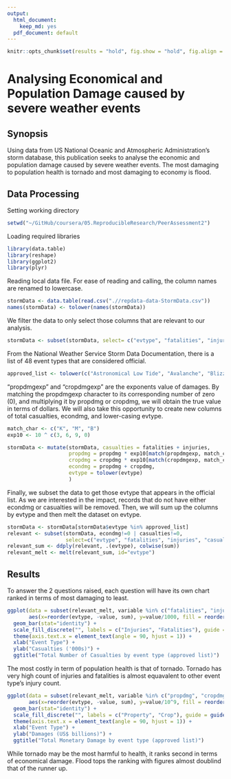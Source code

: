 ```yaml
---
output:
  html_document:
    keep_md: yes
  pdf_document: default
---
```


```r
knitr::opts_chunk$set(results = "hold", fig.show = "hold", fig.align = "center", message = F, warning = F)
```

Analysing Economical and Population Damage caused by severe weather events
==========================================================================
  
Synopsis
--------

Using data from US National Oceanic and Atmospheric Administration's storm database, this publication seeks to analyse the economic and population damage caused by severe weather events. The most damaging to population health is tornado and most damaging to economy is flood.  

Data Processing
---------------

Setting working directory
```r
setwd("~/GitHub/coursera/05.ReproducibleResearch/PeerAssessment2")
```

Loading required libraries
```r
library(data.table)
library(reshape)
library(ggplot2)
library(plyr)
```

Reading local data file. For ease of reading and calling, the column names are renamed to lowercase.
```r
stormData <- data.table(read.csv(".//repdata-data-StormData.csv"))
names(stormData) <- tolower(names(stormData))
```

We filter the data to only select those columns that are relevant to our analysis.
```r
stormData <- subset(stormData, select= c("evtype", "fatalities", "injuries", "propdmg", "propdmgexp", "cropdmg", "cropdmgexp"))
```

From the National Weather Service Storm Data Documentation, there is a list of 48 event types that are considered official.
```r
approved_list <- tolower(c("Astronomical Low Tide", "Avalanche", "Blizzard", "Coastal Flood", "Cold/Wind Chill", "Debris Flow", "Dense Fog", "Dense Smoke", "Drought", "Dust Devil", "Dust Storm", "Excessive Heat", "Extreme Cold/Wind Chill", "Flash Flood", "Flood", "Frost/Freeze", "Funnel Cloud", "Freezing Fog", "Hail", "Heat", "Heavy Rain", "Heavy Snow", "High Surf", "High Wind", "Hurricane (Typhoon)", "Ice Storm", "Lake-Effect Snow", "Lakeshore Flood", "Lightning", "Marine Hail", "Marine High Wind", "Marine Strong Wind", "Marine Thunderstorm Wind", "Rip Current", "Seiche", "Sleet", "Storm Surge/Tide", "Strong Wind", "Thunderstorm Wind", "Tornado", "Tropical Depression", "Tropical Storm", "Tsunami", "Volcanic Ash", "Waterspout", "Wildfire", "Winter Storm", "Winter Weather"))
```
"propdmgexp" and "cropdmgexp" are the exponents value of damages. By matching the propdmgexp character to its corresponding number of zero (0), and multiplying it by propdmg or cropdmg, we will obtain the true value in terms of dollars. We will also take this opportunity to create new columns of total casualties, econdmg, and lower-casing evtype.
```r
match_char <- c("K", "M", "B")
exp10 <- 10 ^ c(3, 6, 9, 0)

stormData <- mutate(stormData, casualties = fatalities + injuries,
                    propdmg = propdmg * exp10[match(propdmgexp, match_char, nomatch=4)],
                    cropdmg = cropdmg * exp10[match(cropdmgexp, match_char, nomatch=4)],
                    econdmg = propdmg + cropdmg,
                    evtype = tolower(evtype)
                    )
```
Finally, we subset the data to get those evtype that appears in the official list. As we are interested in the impact, records that do not have either econdmg or casualties will be removed. Then, we will sum up the columns by evtype and then melt the dataset on evtype.
```r
stormData <- stormData[stormData$evtype %in% approved_list]
relevant <- subset(stormData, econdmg!=0 | casualties!=0, 
                   select=c("evtype", "fatalities", "injuries", "casualties", "propdmg", "cropdmg", "econdmg"))
relevant_sum <- ddply(relevant, .(evtype), colwise(sum))
relevant_melt <- melt(relevant_sum, id="evtype")
```

Results
-------

To answer the 2 questions raised, each question will have its own chart ranked in terms of most damaging to least. 
```r
ggplot(data = subset(relevant_melt, variable %in% c("fatalities", "injuries")), 
       aes(x=reorder(evtype, -value, sum), y=value/1000, fill = reorder(variable, -value, sum))) + 
  geom_bar(stat="identity") +
  scale_fill_discrete("", labels = c("Injuries", "Fatalities"), guide = guide_legend(rev = T)) +
  theme(axis.text.x = element_text(angle = 90, hjust = 1)) +
  xlab("Event Type") +
  ylab("Casualties ('000s)") +
  ggtitle("Total Number of Casualties by event type (approved list)")
```
The most costly in term of population health is that of tornado. Tornado has very high count of injuries and fatalities is almost equavalent to other event type's injury count. 
```r
ggplot(data = subset(relevant_melt, variable %in% c("propdmg", "cropdmg")), 
       aes(x=reorder(evtype, -value, sum), y=value/10^9, fill = reorder(variable, -value, sum))) + 
  geom_bar(stat="identity") +
  scale_fill_discrete("", labels = c("Property", "Crop"), guide = guide_legend(rev = T)) +
  theme(axis.text.x = element_text(angle = 90, hjust = 1)) +
  xlab("Event Type") +
  ylab("Damages (US$ billions)") +
  ggtitle("Total Monetary Damage by event type (approved list)")
```
While tornado may be the most harmful to health, it ranks second in terms of economical damage. Flood tops the ranking with figures almost doublind that of the runner up. 